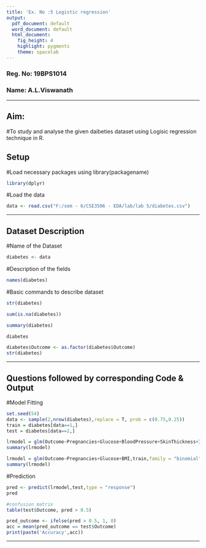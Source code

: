 ---
title: 'Ex. No :5 Logistic regression'
output:
  pdf_document: default
  word_document: default
  html_document:
    fig_height: 4
    highlight: pygments
    theme: spacelab
---
### Reg. No: 19BPS1014

### Name:  A.L.Viswanath

* * *
## Aim:

#To study and analyse the given daibeties dataset using Logisic regression technique in R.

## Setup

#Load necessary packages using library(packagename)
```{r}
library(dplyr)
```


#Load the data
```{r}
data <- read.csv("F:/sem - 6/CSE3506 - EDA/lab/lab 5/diabetes.csv")
```


* * *

## Dataset Description

#Name of the Dataset
```{r}
diabetes <- data
```


#Description of the fields
```{r}
names(diabetes)
```


#Basic commands to describe dataset
```{r}
str(diabetes)
```

```{r}
sum(is.na(diabetes))
```

```{r}
summary(diabetes)
```

```{r}
diabetes
```

```{r}
diabetes$Outcome <- as.factor(diabetes$Outcome)
str(diabetes)
```

* * *

## Questions followed by corresponding Code & Output

#Model Fitting
```{r}
set.seed(54)
data <- sample(2,nrow(diabetes),replace = T, prob = c(0.75,0.25))
train = diabetes[data==1,]
test = diabetes[data==2,]
```

```{r}
lrmodel = glm(Outcome~Pregnancies+Glucose+BloodPressure+SkinThickness+Insulin+BMI+DiabetesPedigreeFunction+Age,train,family = "binomial")
summary(lrmodel)
```

```{r}
lrmodel = glm(Outcome~Pregnancies+Glucose+BMI,train,family = "binomial")
summary(lrmodel)
```

#Prediction
```{r}
pred <- predict(lrmodel,test,type = "response")
pred
```

```{r}
#confusion matrix
table(test$Outcome, pred > 0.5)
```

```{r}
pred_outcome <- ifelse(pred > 0.5, 1, 0)
acc = mean(pred_outcome == test$Outcome)
print(paste('Accuracy',acc))
```

* * *


